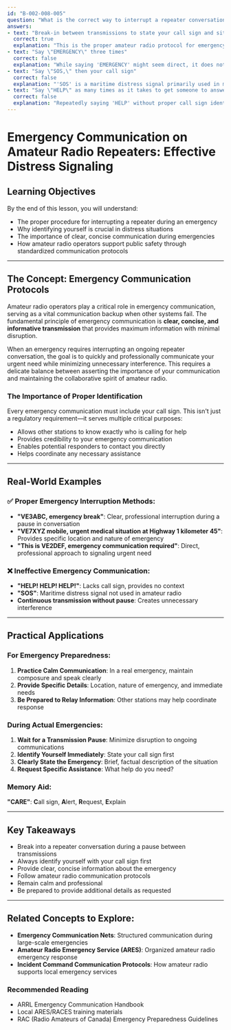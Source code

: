 ```yaml
---
id: "B-002-008-005"
question: "What is the correct way to interrupt a repeater conversation to seek assistance in a distress situation?"
answers:
- text: "Break-in between transmissions to state your call sign and situation"
  correct: true
  explanation: "This is the proper amateur radio protocol for emergency interruption. Breaking in during a pause between transmissions allows you to minimize disruption while clearly communicating your urgent need. By first identifying yourself with your call sign and then explaining the emergency, you provide critical information to other stations while following established amateur radio etiquette and communication standards."
- text: "Say \"EMERGENCY\" three times"
  correct: false
  explanation: "While saying 'EMERGENCY' might seem direct, it does not follow standard amateur radio emergency communication procedures. Simply repeating the word without identifying yourself and providing specific details is ineffective and does not provide the context needed for potential responders to understand and assist you."
- text: "Say \"SOS,\" then your call sign"
  correct: false
  explanation: "'SOS' is a maritime distress signal primarily used in maritime communications. In amateur radio, there are specific protocols for emergency communication that require more detailed information. Using 'SOS' is not a recognized standard in amateur radio and may cause confusion among operators."
- text: "Say \"HELP\" as many times as it takes to get someone to answer"
  correct: false
  explanation: "Repeatedly saying 'HELP' without proper call sign identification violates amateur radio communication protocols. This approach is inefficient, potentially creates interference, and does not provide the necessary information for other stations to understand and respond to your emergency."
---
```


# Emergency Communication on Amateur Radio Repeaters: Effective Distress Signaling

## Learning Objectives
By the end of this lesson, you will understand:
- The proper procedure for interrupting a repeater during an emergency
- Why identifying yourself is crucial in distress situations
- The importance of clear, concise communication during emergencies
- How amateur radio operators support public safety through standardized communication protocols

---

## The Concept: Emergency Communication Protocols

Amateur radio operators play a critical role in emergency communication, serving as a vital communication backup when other systems fail. The fundamental principle of emergency communication is **clear, concise, and informative transmission** that provides maximum information with minimal disruption.

When an emergency requires interrupting an ongoing repeater conversation, the goal is to quickly and professionally communicate your urgent need while minimizing unnecessary interference. This requires a delicate balance between asserting the importance of your communication and maintaining the collaborative spirit of amateur radio.

### The Importance of Proper Identification

Every emergency communication must include your call sign. This isn't just a regulatory requirement—it serves multiple critical purposes:
- Allows other stations to know exactly who is calling for help
- Provides credibility to your emergency communication
- Enables potential responders to contact you directly
- Helps coordinate any necessary assistance

---

## Real-World Examples

### ✅ Proper Emergency Interruption Methods:
- **"VE3ABC, emergency break"**: Clear, professional interruption during a pause in conversation
- **"VE7XYZ mobile, urgent medical situation at Highway 1 kilometer 45"**: Provides specific location and nature of emergency
- **"This is VE2DEF, emergency communication required"**: Direct, professional approach to signaling urgent need

### ❌ Ineffective Emergency Communication:
- **"HELP! HELP! HELP!"**: Lacks call sign, provides no context
- **"SOS"**: Maritime distress signal not used in amateur radio
- **Continuous transmission without pause**: Creates unnecessary interference

---

## Practical Applications

### For Emergency Preparedness:
1. **Practice Calm Communication**: In a real emergency, maintain composure and speak clearly
2. **Provide Specific Details**: Location, nature of emergency, and immediate needs
3. **Be Prepared to Relay Information**: Other stations may help coordinate response

### During Actual Emergencies:
1. **Wait for a Transmission Pause**: Minimize disruption to ongoing communications
2. **Identify Yourself Immediately**: State your call sign first
3. **Clearly State the Emergency**: Brief, factual description of the situation
4. **Request Specific Assistance**: What help do you need?

### Memory Aid:
**"CARE"**: **C**all sign, **A**lert, **R**equest, **E**xplain

---

## Key Takeaways

- Break into a repeater conversation during a pause between transmissions
- Always identify yourself with your call sign first
- Provide clear, concise information about the emergency
- Follow amateur radio communication protocols
- Remain calm and professional
- Be prepared to provide additional details as requested

---

## Related Concepts to Explore:
- **Emergency Communication Nets**: Structured communication during large-scale emergencies
- **Amateur Radio Emergency Service (ARES)**: Organized amateur radio emergency response
- **Incident Command Communication Protocols**: How amateur radio supports local emergency services

### Recommended Reading
- ARRL Emergency Communication Handbook
- Local ARES/RACES training materials
- RAC (Radio Amateurs of Canada) Emergency Preparedness Guidelines